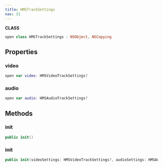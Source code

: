 ```yaml
---
title: HMSTrackSettings
nav: 31
---
```


**CLASS**
```swift
open class HMSTrackSettings : NSObject, NSCopying
```
## Properties
### video
```swift
open var video: HMSVideoTrackSettings?
```
### audio
```swift
open var audio: HMSAudioTrackSettings?
```
## Methods
### init
```swift
public init()
```
### init
```swift
public init(videoSettings: HMSVideoTrackSettings?, audioSettings: HMSAudioTrackSettings?)ckDescription: String?)
```
